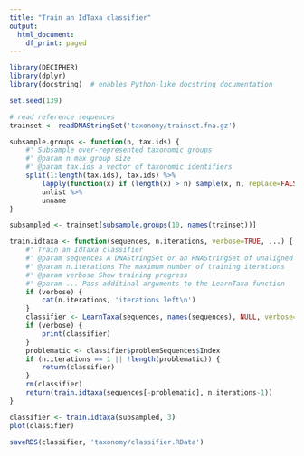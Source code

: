 ```yaml
---
title: "Train an IdTaxa classifier"
output:
  html_document:
    df_print: paged
---
```



```r
library(DECIPHER)
library(dplyr)
library(docstring)  # enables Python-like docstring documentation

set.seed(139)
```

```r
# read reference sequences
trainset <- readDNAStringSet('taxonomy/trainset.fna.gz')
```

```r
subsample.groups <- function(n, tax.ids) {
    #' Subsample over-represented taxonomic groups
    #' @param n max group size
    #' @param tax.ids a vector of taxonomic identifiers
    split(1:length(tax.ids), tax.ids) %>%
        lapply(function(x) if (length(x) > n) sample(x, n, replace=FALSE) else x) %>%
        unlist %>% 
        unname
}

subsampled <- trainset[subsample.groups(10, names(trainset))]
```

```r
train.idtaxa <- function(sequences, n.iterations, verbose=TRUE, ...) {
    #' Train an IdTaxa classifier
    #' @param sequences A DNAStringSet or an RNAStringSet of unaligned sequences
    #' @param n.iterations The maximum number of training iterations
    #' @param verbose Show training progress
    #' @param ... Pass additinal arguments to the LearnTaxa function
    if (verbose) {
        cat(n.iterations, 'iterations left\n')
    }
    classifier <- LearnTaxa(sequences, names(sequences), NULL, verbose=verbose, ...)
    if (verbose) {
        print(classifier)
    }
    problematic <- classifier$problemSequences$Index
    if (n.iterations == 1 || !length(problematic)) {
        return(classifier)   
    }
    rm(classifier)
    return(train.idtaxa(sequences[-problematic], n.iterations-1))
}

classifier <- train.idtaxa(subsampled, 3)
plot(classifier)
```

```r
saveRDS(classifier, 'taxonomy/classifier.RData')
```

